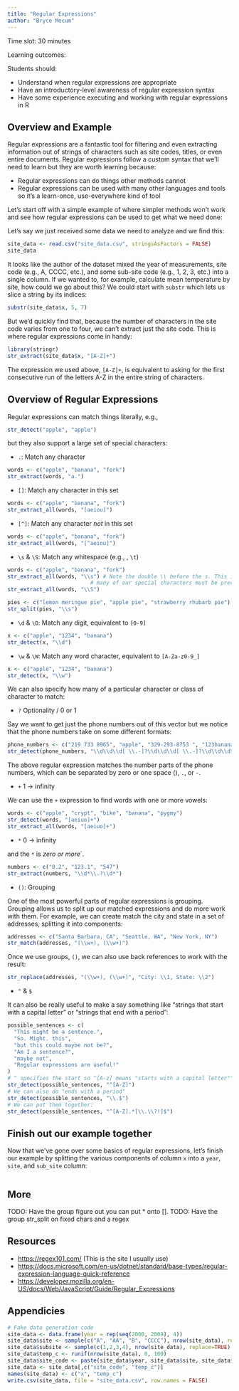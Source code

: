 ```yaml
---
title: "Regular Expressions"
author: "Bryce Mecum"
---
```


Time slot: 30 minutes

Learning outcomes:
  
Students should:
  
- Understand when regular expressions are appropriate
- Have an introductory-level awareness of regular expression syntax
- Have some experience executing and working with regular expressions in R

## Overview and Example

Regular expressions are a fantastic tool for filtering and even extracting information out of strings of characters such as site codes, titles, or even entire documents. 
Regular expressions follow a custom syntax that we'll need to learn but they are worth learning because:

- Regular expressions can do things other methods cannot
- Regular expressions can be used with many other languages and tools so it's a learn-once, use-everywhere kind of tool

Let's start off with a simple example of where simpler methods won't work and see how regular expressions can be used to get what we need done:

Let's say we just received some data we need to analyze and we find this:
```r
site_data <- read.csv("site_data.csv", stringsAsFactors = FALSE)
site_data
```

It looks like the author of the dataset mixed the year of measurements, site code (e.g., A, CCCC, etc.), and some sub-site code (e.g., 1, 2, 3, etc.) into a single column.
If we wanted to, for example, calculate mean temperature by site, how could we go about this?
We could start with `substr` which lets us slice a string by its indices:

```r
substr(site_data$x, 5, 7)
```

But we'd quickly find that, because the number of characters in the site code varies from one to four, we can't extract just the site code. 
This is where regular expressions come in handy:

```r
library(stringr)
str_extract(site_data$x, "[A-Z]+")
```

The expression we used above, `[A-Z]+`, is equivalent to asking for the first consecutive run of the letters A-Z in the entire string of characters.

## Overview of Regular Expressions

Regular expressions can match things literally, e.g.,

```r
str_detect("apple", "apple")
```

but they also support a large set of special characters:

- `.`: Match any character

```r
words <- c("apple", "banana", "fork")
str_extract(words, "a.")
```

- `[]`: Match any character in this set
```r
words <- c("apple", "banana", "fork")
str_extract_all(words, "[aeiou]")
```


- `[^]`: Match any character *not* in this set

```r
words <- c("apple", "banana", "fork")
str_extract_all(words, "[^aeiou]")
```
- `\s` & `\S`: Match any whitespace (e.g., ` `, `\t`)
```r
words <- c("apple", "banana", "fork")
str_extract_all(words, "\\s") # Note the double \\ before the s. This is an R-specific thing.
                          # many of our special characters must be preceded by a \\
str_extract_all(words, "\\S")

pies <- c("lemon meringue pie", "apple pie", "strawberry rhubarb pie")
str_split(pies, "\\s")
```


- `\d` & `\D`: Match any digit, equivalent to `[0-9]`

```r
x <- c("apple", "1234", "banana")
str_detect(x, "\\d")
```

- `\w` & `\W`: Match any word character, equivalent to `[A-Za-z0-9_]`
```r
x <- c("apple", "1234", "banana")
str_detect(x, "\\w")
```

We can also specify how many of a particular character or class of character to match:

- `?` Optionality / 0 or 1

Say we want to get just the phone numbers out of this vector but we notice that the phone numbers take on some different formats:

```r
phone_numbers <- c("219 733 8965", "apple", "329-293-8753 ", "123banana", "595.794.7569", "3872876718")
str_detect(phone_numbers, "\\d\\d\\d[ \\.-]?\\d\\d\\d[ \\.-]?\\d\\d\\d\\d")
```

The above regular expression matches the number parts of the phone numbers, which can be separated by zero or one space (` `), `.`, or `-`.

- `+` 1 -> infinity

We can use the `+` expression to find words with one or more vowels:

```r
words <- c("apple", "crypt", "bike", "banana", "pygmy")
str_detect(words, "[aeiuo]+")
str_extract_all(words, "[aeiuo]+")
```

- `*` 0 -> infinity

and the `*` is _zero or more_`.

```r
numbers <- c("0.2", "123.1", "547")
str_extract(numbers, "\\d*\\.?\\d*")
```


- `()`: Grouping

One of the most powerful parts of regular expressions is grouping.
Grouping allows us to split up our matched expressions and do more work with them.
For example, we can create match the city and state in a set of addresses, splitting it into components:

```r
addresses <- c("Santa Barbara, CA", "Seattle, WA", "New York, NY")
str_match(addresses, "(\\w+), (\\w+)")
```

Once we use groups, `()`, we can also use back references to work with the result:

```r
str_replace(addresses, "(\\w+), (\\w+)", "City: \\1, State: \\2")
```

- `^` & `$`

It can also be really useful to make a say something like "strings that start with a capital letter" or "strings that end with a period":

```r
possible_sentences <- c(
  "This might be a sentence.",
  "So. Might. this",
  "but this could maybe not be?",
  "Am I a sentence?",
  "maybe not",
  "Regular expressions are useful!"
)
# ^ specifies the start so ^[A-z] means "starts with a capital letter""
str_detect(possible_sentences, "^[A-Z]")
# We can also do "ends with a period"
str_detect(possible_sentences, "\\.$")
# We can put them together:
str_detect(possible_sentences, "^[A-Z].*[\\.\\?!]$")
```


## Finish out our example together

Now that we've gone over some basics of regular expressions, let's finish our example by splitting the various components of column `x` into a `year`, `site`, and `sub_site` column:

```r
```

## More

TODO: Have the group figure out you can put * onto [].
TODO: Have the group str_split on fixed chars and a regex

## Resources

- [https://regex101.com/](https://regex101.com/) (This is the site I usually use)
- [https://docs.microsoft.com/en-us/dotnet/standard/base-types/regular-expression-language-quick-reference](https://docs.microsoft.com/en-us/dotnet/standard/base-types/regular-expression-language-quick-reference)
- [https://developer.mozilla.org/en-US/docs/Web/JavaScript/Guide/Regular_Expressions](https://developer.mozilla.org/en-US/docs/Web/JavaScript/Guide/Regular_Expressions)

## Appendicies

```r
# Fake data generation code
site_data <- data.frame(year = rep(seq(2000, 2009), 4))
site_data$site <- sample(c("A", "AA", "B", "CCCC"), nrow(site_data), replace = TRUE)
site_data$subsite <- sample(c(1,2,3,4), nrow(site_data), replace=TRUE)
site_data$temp_c <- runif(nrow(site_data), 0, 100)
site_data$site_code <- paste(site_data$year, site_data$site, site_data$subsite, sep="-")
site_data <- site_data[,c("site_code", "temp_c")]
names(site_data) <- c("x", "temp_c")
write.csv(site_data, file = "site_data.csv", row.names = FALSE)
```

